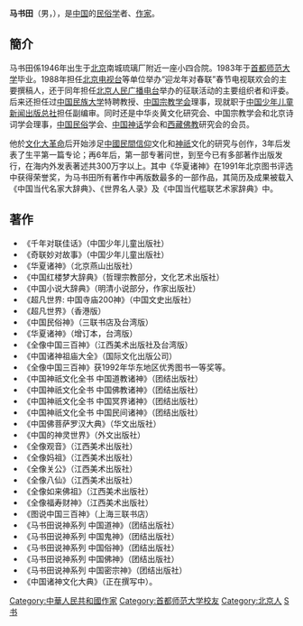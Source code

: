 {{unreferenced|time=2014-03-07T07:47:33+00:00}}
'''马书田'''（男，{{bd|1946年|4月|||catIdx=M马}}），是[[中国|中国]]的[[民俗学|民俗学]]者、[[作家|作家]]。

== 簡介 ==
马书田係1946年出生于[[北京|北京]]南城琉璃厂附近一座小四合院。1983年于[[首都师范大学|首都师范大学]]毕业。1988年担任[[北京电视台|北京电视台]]等单位举办“迎龙年对春联”春节电视联欢会的主要撰稿人，还于同年担任[[北京人民广播电台|北京人民广播电台]]举办的征联活动的主要组织者和评委。后来还担任过[[中国民族大学|中国民族大学]]特聘教授、[[中国宗教学会|中国宗教学会]]理事，现就职于[[中国少年儿童新闻出版总社|中国少年儿童新闻出版总社]]担任副编审。同时还是中华炎黄文化研究会、中国宗教学会和北京诗词学会理事，[[中国民俗|中国民俗]]学会、[[中国神话|中国神话]]学会和[[西藏佛教|西藏佛教]]研究会的会员。

他於[[文化大革命|文化大革命]]后开始涉足[[中國民間信仰|中國民間信仰]]文化和[[神祇|神祇]]文化的研究与创作，3年后发表了生平第一篇专论；再6年后，第一部专著问世，到至今已有多部著作出版发行，在海内外发表著述共300万字以上。其中《华夏诸神》在1991年北京图书评选中获得荣誉奖，为马书田所有著作中再版数最多的一部作品，其简历及成果被载入《中国当代名家大辞典》、《世界名人录》及《中国当代槛联艺术家辞典》中。

== 著作 ==
*《千年对联佳话》（中国少年儿童出版社）
*《奇联妙对故事》（中国少年儿童出版社）
*《华夏诸神》（北京燕山出版社）
*《中国红楼梦大辞典》（哲理宗教部分，文化艺术出版社）
*《中国小说大辞典》（明清小说部分，作家出版社）
*《超凡世界: 中国寺庙200神》（中国文史出版社）
*《超凡世界》（香港版）
*《中国民俗神》（三联书店及台湾版）
*《华夏诸神》（增订本，台湾版）
*《全像中国三百神》（江西美术出版社及台湾版）
*《中国诸神祖庙大全》（国际文化出版公司）
*《全像中国三百神》获1992年华东地区优秀图书一等奖等。
*《中国神祇文化全书 中国道教诸神》（团结出版社）
*《中国神祇文化全书 中国佛教诸神》（团结出版社）
*《中国神祇文化全书 中国冥界诸神》（团结出版社）
*《中国神祇文化全书 中国民间诸神》（团结出版社）
*《中国佛菩萨罗汉大典》（华文出版社）
*《中国的神灵世界》（外文出版社）
*《全像观音》（江西美术出版社）
*《全像妈祖》（江西美术出版社）
*《全像关公》（江西美术出版社）
*《全像八仙》（江西美术出版社）
*《全像如来佛祖》（江西美术出版社）
*《全像福寿财神》（江西美术出版社）
*《图说中国三百神》（上海三联书店）
*《马书田说神系列 中国道神》（团结出版社）
*《马书田说神系列 中国鬼神》（团结出版社）
*《马书田说神系列 中国俗神》（团结出版社）
*《马书田说神系列 中国佛神》（团结出版社）
*《马书田说神系列 中国密宗神》（团结出版社）
*《中国诸神文化大典》（正在撰写中）。

{{DEFAULTSORT:Ma马}}
[[Category:中華人民共和國作家|Category:中華人民共和國作家]]
[[Category:首都师范大学校友|Category:首都师范大学校友]]
[[Category:北京人|Category:北京人]]
[[Category:马姓|S书]]